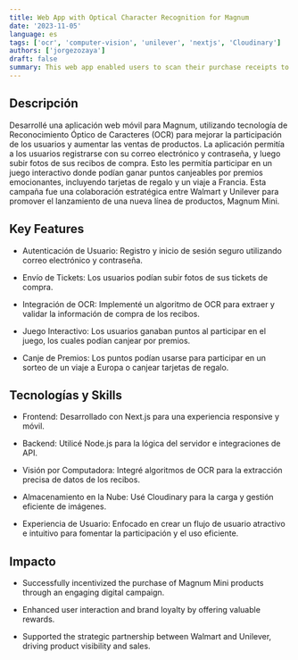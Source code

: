 ```yaml
---
title: Web App with Optical Character Recognition for Magnum
date: '2023-11-05'
language: es
tags: ['ocr', 'computer-vision', 'unilever', 'nextjs', 'Cloudinary']
authors: ['jorgezozaya']
draft: false
summary: This web app enabled users to scan their purchase receipts to earn points, which could be redeemed for exciting prizes.
---
```



## Descripción

Desarrollé una aplicación web móvil para Magnum, utilizando tecnología de Reconocimiento Óptico de Caracteres (OCR) para mejorar la participación de los usuarios y aumentar las ventas de productos. La aplicación permitía a los usuarios registrarse con su correo electrónico y contraseña, y luego subir fotos de sus recibos de compra. Esto les permitía participar en un juego interactivo donde podían ganar puntos canjeables por premios emocionantes, incluyendo tarjetas de regalo y un viaje a Francia. Esta campaña fue una colaboración estratégica entre Walmart y Unilever para promover el lanzamiento de una nueva línea de productos, Magnum Mini.


## Key Features

+ Autenticación de Usuario: Registro y inicio de sesión seguro utilizando correo electrónico y contraseña.

+ Envío de Tickets: Los usuarios podían subir fotos de sus tickets de compra.

+ Integración de OCR: Implementé un algoritmo de OCR para extraer y validar la información de compra de los recibos.

+ Juego Interactivo: Los usuarios ganaban puntos al participar en el juego, los cuales podían canjear por premios.

+ Canje de Premios: Los puntos podían usarse para participar en un sorteo de un viaje a Europa o canjear tarjetas de regalo.



## Tecnologías y Skills

+ Frontend: Desarrollado con Next.js para una experiencia responsive y móvil.

+ Backend: Utilicé Node.js para la lógica del servidor e integraciones de API.

+ Visión por Computadora: Integré algoritmos de OCR para la extracción precisa de datos de los recibos.

+ Almacenamiento en la Nube: Usé Cloudinary para la carga y gestión eficiente de imágenes.

+ Experiencia de Usuario: Enfocado en crear un flujo de usuario atractivo e intuitivo para fomentar la participación y el uso eficiente.



## Impacto

+ Successfully incentivized the purchase of Magnum Mini products through an engaging digital campaign.

+ Enhanced user interaction and brand loyalty by offering valuable rewards.

+ Supported the strategic partnership between Walmart and Unilever, driving product visibility and sales.



